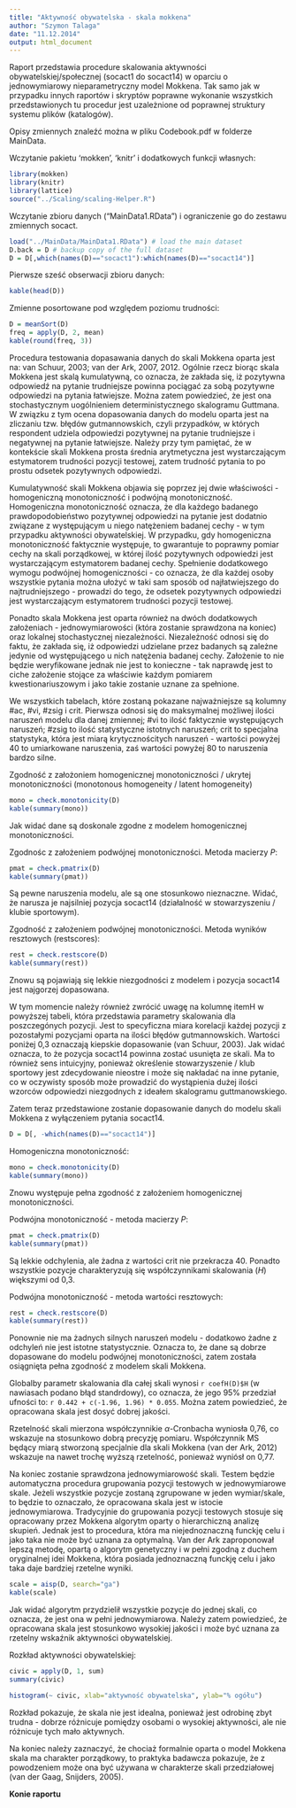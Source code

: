 ```yaml
---
title: "Aktywność obywatelska - skala mokkena"
author: "Szymon Talaga"
date: "11.12.2014"
output: html_document
---
```


Raport przedstawia procedure skalowania aktywności obywatelskiej/społecznej (socact1 do socact14) w oparciu o jednowymiarowy nieparametryczny model Mokkena. Tak samo jak w przypadku innych raportów i skryptów poprawne wykonanie wszystkich przedstawionych tu procedur jest uzależnione od poprawnej struktury systemu plików (katalogów).

Opisy zmiennych znaleźć można w pliku Codebook.pdf w folderze MainData.

Wczytanie pakietu 'mokken', 'knitr' i dodatkowych funkcji własnych:
```r
library(mokken)
library(knitr)
library(lattice)
source("../Scaling/scaling-Helper.R")
```

Wczytanie zbioru danych ("MainData1.RData") i ograniczenie go do zestawu zmiennych socact.
```r
load("../MainData/MainData1.RData") # load the main dataset
D.back = D # backup copy of the full dataset
D = D[,which(names(D)=="socact1"):which(names(D)=="socact14")]
```

Pierwsze sześć obserwacji zbioru danych:
```r
kable(head(D))
```

Zmienne posortowane pod względem poziomu trudności:
```r
D = meanSort(D)
freq = apply(D, 2, mean)
kable(round(freq, 3))
```

Procedura testowania dopasawania danych do skali Mokkena oparta jest na: van Schuur, 2003; van der Ark, 2007, 2012. Ogólnie rzecz biorąc skala Mokkena jest skalą kumulatywną, co oznacza, że zakłada się, iż pozytywna odpowiedź na pytanie trudniejsze powinna pociągać za sobą pozytywne odpowiedzi na pytania łatwiejsze. Można zatem powiedzieć, że jest ona stochastycznym uogólnieniem deterministycznego skalogramu Guttmana. W związku z tym ocena dopasowania danych do modelu oparta jest na zliczaniu tzw. błędów gutmannowskich, czyli przypadków, w których respondent udziela odpowiedzi pozytywnej na pytanie trudniejsze i negatywnej na pytanie łatwiejsze. Należy przy tym pamiętać, że w kontekście skali Mokkena prosta średnia arytmetyczna jest wystarczającym estymatorem trudności pozycji testowej, zatem trudność pytania to po prostu odsetek pozytywnych odpowiedzi.

Kumulatywność skali Mokkena objawia się poprzez jej dwie właściwości - homogeniczną monotoniczność i podwójną monotoniczność. Homogeniczna monotoniczność oznacza, że dla każdego badanego prawdopodobieństwo pozytywnej odpowiedzi na pytanie jest dodatnio związane z występującym u niego natężeniem badanej cechy - w tym przypadku aktywności obywatelskiej. W przypadku, gdy homogeniczna monotoniczność faktycznie występuje, to gwarantuje to poprawny pomiar cechy na skali porządkowej, w której ilość pozytywnych odpowiedzi jest wystarczającym estymatorem badanej cechy. Spełnienie dodatkowego wymogu podwójnej homogeniczności - co oznacza, że dla każdej osoby wszystkie pytania można ułożyć w taki sam sposób od najłatwiejszego do najtrudniejszego - prowadzi do tego, że odsetek pozytywnych odpowiedzi jest wystarczającym estymatorem trudności pozycji testowej.

Ponadto skala Mokkena jest oparta również na dwóch dodatkowych założeniach - jednowymiarowości (która zostanie sprawdzona na koniec) oraz lokalnej stochastycznej niezależności. Niezależność odnosi się do faktu, że zakłada się, iż odpowiedzi udzielane przez badanych są zależne jedynie od występującego u nich natężenia badanej cechy. Założenie to nie będzie weryfikowane jednak nie jest to konieczne - tak naprawdę jest to ciche założenie stojące za właściwie każdym pomiarem kwestionariuszowym i jako takie zostanie uznane za spełnione.

We wszystkich tabelach, które zostaną pokazane najważniejsze są kolumny #ac, #vi, #zsig i crit. Pierwsza odnosi się do maksymalnej możliwej ilości naruszeń modelu dla danej zmiennej; #vi to ilość faktycznie występujących naruszeń; #zsig to ilość statystyczne istotnych naruszeń; crit to specjalna statystyka, która jest miarą krytycznościtych naruszeń - wartości powyżej 40 to umiarkowane naruszenia, zaś wartości powyżej 80 to naruszenia bardzo silne.

Zgodność z założoniem homogenicznej monotoniczności / ukrytej monotoniczności (monotonous homogeneity / latent homogeneity)
```r
mono = check.monotonicity(D)
kable(summary(mono))
```

Jak widać dane są doskonale zgodne z modelem homogenicznej monotoniczności.

Zgodnośc z założeniem podwójnej monotoniczności. Metoda macierzy $P$:
```r
pmat = check.pmatrix(D)
kable(summary(pmat))
```

Są pewne naruszenia modelu, ale są one stosunkowo nieznaczne. Widać, że narusza je najsilniej pozycja socact14 (działalność w stowarzyszeniu / klubie sportowym).

Zgodność z założeniem podwójnej monotoniczności. Metoda wyników resztowych (restscores):
```r
rest = check.restscore(D)
kable(summary(rest))
```

Znowu są pojawiają się lekkie niezgodności z modelem i pozycja socact14 jest najgorzej dopasowana.

W tym momencie należy również zwrócić uwagę na kolumnę itemH w powyższej tabeli, która przedstawia parametry skalowania dla poszczegónych pozycji. Jest to specyficzna miara korelacji każdej pozycji z pozostałymi pozycjami oparta na ilości błędów gutmannowskich. Wartości poniżej 0,3 oznaczają kiepskie dopasowanie (van Schuur, 2003). Jak widać oznacza, to że pozycja socact14 powinna zostać usunięta ze skali. Ma to również sens intuicyjny, ponieważ określenie stowarzyszenie / klub sportowy jest zdecydowanie nieostre i może się nakładać na inne pytanie, co w oczywisty sposób może prowadzić do wystąpienia dużej ilości wzorców odpowiedzi niezgodnych z ideałem skalogramu guttmanowskiego.

Zatem teraz przedstawione zostanie dopasowanie danych do modelu skali Mokkena z wyłączeniem pytania socact14.
```r
D = D[, -which(names(D)=="socact14")]
```

Homogeniczna monotoniczność:
```r
mono = check.monotonicity(D)
kable(summary(mono))
```

Znowu występuje pełna zgodność z założeniem homogenicznej monotoniczności.

Podwójna monotoniczność - metoda macierzy $P$:
```r
pmat = check.pmatrix(D)
kable(summary(pmat))
```

Są lekkie odchylenia, ale żadna z wartości crit nie przekracza 40. Ponadto wszystkie pozycje charakteryzują się współczynnikami skalowania ($H$) większymi od 0,3.

Podwójna monotoniczność - metoda wartości resztowych:
```r
rest = check.restscore(D)
kable(summary(rest))
```

Ponownie nie ma żadnych silnych naruszeń modelu - dodatkowo żadne z odchyleń nie jest istotne statystycznie. Oznacza to, że dane są dobrze dopasowane do modelu podwójnej monotoniczności, zatem została osiągnięta pełna zgodność z modelem skali Mokkena.

Globalby parametr skalowania dla całej skali wynosi `r coefH(D)$H` (w nawiasach podano błąd standrdowy), co oznacza, że jego 95% przedział ufności to: `r 0.442 + c(-1.96, 1.96) * 0.055`. Można zatem powiedzieć, że opracowana skala jest dosyć dobrej jakości.

Rzetelność skali mierzona współczynnikie $\alpha$-Cronbacha wyniosła 0,76, co wskazuje na stosunkowo dobrą precyzję pomiaru. Współczynnik MS będący miarą stworzoną specjalnie dla skali Mokkena (van der Ark, 2012) wskazuje na nawet trochę wyższą rzetelność, ponieważ wyniósł on 0,77.

Na koniec zostanie sprawdzona jednowymiarowość skali. Testem będzie automatyczna procedura grupowania pozycji testowych w jednowymiarowe skale. Jeżeli wszystkie pozycje zostaną zgrupowane w jeden wymiar/skale, to będzie to oznaczało, że opracowana skala jest w istocie jednowymiarowa. Tradycyjnie do grupowania pozycji testowych stosuje się opracowany przez Mokkena algorytm oparty o hierarchiczną analizę skupień. Jednak jest to procedura, która ma niejednoznaczną funckję celu i jako taka nie może być uznana za optymalną. Van der Ark zaproponował lepszą metodę, opartą o algorytm genetyczny i w pełni zgodną z duchem oryginalnej idei Mokkena, która posiada jednoznaczną funckję celu i jako taka daje bardziej rzetelne wyniki.

```r
scale = aisp(D, search="ga")
kable(scale)
```

Jak widać algorytm przydzielił wszystkie pozycje do jednej skali, co oznacza, że jest ona w pełni jednowymiarowa. Należy zatem powiedzieć, że opracowana skala jest stosunkowo wysokiej jakości i może być uznana za rzetelny wskaźnik aktywności obywatelskiej.

Rozkład aktywności obywatelskiej:
```r
civic = apply(D, 1, sum)
summary(civic)
```
```r
histogram(~ civic, xlab="aktywność obywatelska", ylab="% ogółu")
```

Rozkład pokazuje, że skala nie jest idealna, ponieważ jest odrobinę zbyt trudna - dobrze różnicuje pomiędzy osobami o wysokiej aktywności, ale nie różnicuje tych mało aktywnych.

Na koniec należy zaznaczyć, że chociaż formalnie oparta o model Mokkena skala ma charakter porządkowy, to praktyka badawcza pokazuje, że z powodzeniem może ona być używana w charakterze skali przedziałowej (van der Gaag, Snijders, 2005).

**Konie raportu**